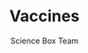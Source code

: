 ---
title: "Vaccines"
description: "A quick visual overview of vaccines and their importance in public health."
pubDate: "2024-04-23"
image: "VACCINES.png"
author: "Science Box Team"
category: "Environment"
tags: ["climate", "environment", "science"]
---
